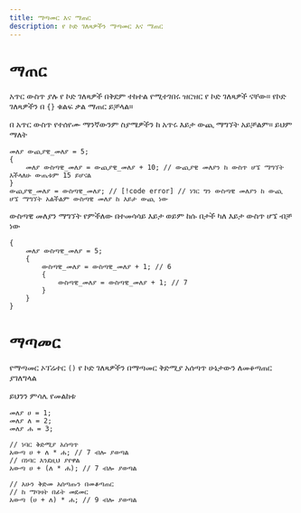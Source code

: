 ```yaml
---
title: ማጣመር እና ማጠር
description: የ ኮድ ገለጻዎችን ማጣመር እና ማጠር
---
```


# ማጠር

አጥር ውስጥ ያሉ የ ኮድ ገለጻዎች በቅደም ተከተል የሚተገበሩ ዝርዝር የ ኮድ ገለጻዎች ናቸው። የኮድ ገለጻዎችን በ `{}` ቁልፍ ቃል ማጠር ይቻላል።

በ አጥር ውስጥ የተሰየሙ ማንኛውንም ስያሜዎችን ከ አጥሩ እይታ ውጪ ማግኘት አይቻልም። ይህም ማለት


```ahadu
መለያ ውጪያዊ_መለያ = 5;
{
    መለያ ውስጣዊ_መለያ = ውጪያዊ_መለያ + 10; // ውጪያዊ መለያን ከ ውስጥ ሆኜ ማግኘት እችላለሁ ውጤቱም 15 ይሆናል
}
ውጪያዊ_መለያ = ውስጣዊ_መለያ; // [!code error] // ነገር ግን ውስጣዊ መለያን ከ ውጪ ሆኜ ማግኘት አልችልም ውስጣዊ መለያ ከ እይታ ውጪ ነው
```

ውስጣዊ መለያን ማግኘት የምችለው በተመሳሳይ እይታ ወይም ከሱ በታች ካለ እይታ ውስጥ ሆኜ ብቻ ነው

```ahadu
{
    መለያ ውስጣዊ_መለያ = 5;
    {
        ውስጣዊ_መለያ = ውስጣዊ_መለያ + 1; // 6
        {
            ውስጣዊ_መለያ = ውስጣዊ_መለያ + 1; // 7
        }
    }
}
```

# ማጣመር

የማጣመር ኦፕሬተር `()` የ ኮድ ገለጻዎችን በማጣመር ቅድሚያ አሰጣጥ ሁኔታውን ለመቆጣጠር ያገለግላል

ይህንን ምሳሌ የመልከቱ

```ahadu
መለያ ሀ = 1;
መለያ ለ = 2;
መለያ ሐ = 3;

// ነባር ቅድሚያ አሰጣጥ
አውጣ ሀ + ለ * ሐ; // 7 ብሎ ያወጣል
// በነባር እንደዚህ ያየዋል
አውጣ ሀ + (ለ * ሐ); // 7 ብሎ ያወጣል

// አሁን ቅድመ አሰጣጡን በመቆጣጠር
// ከ ማባዛት በፊት መደመር
አውጣ (ሀ + ለ) * ሐ; // 9 ብሎ ያወጣል
```